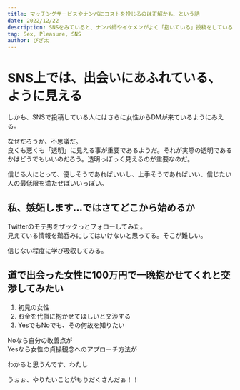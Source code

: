 ```yaml
---
title: マッチングサービスやナンパにコストを投じるのは正解かも、という話
date: 2022/12/22
description: SNSをみていると、ナンパ師やイケメンがよく「抱いている」投稿をしている。投稿に性癖や優しさを見てまた女性から連絡が来るという一見なぞな金脈。SNSにコストを投じるのは正解かもしれない
tag: Sex, Pleasure, SNS
author: ぴぎ太
---
```


# SNS上では、出会いにあふれている、ように見える
しかも、SNSで投稿している人にはさらに女性からDMが来ているようにみえる。

なぜだろうか、不思議だ。  
良くも悪くも「透明」に見える事が重要であるようだ。それが実際の透明であるかはどうでもいいのだろう。透明っぽっく見えるのが重要なのだ。

信じる人にとって、優しそうであればいいし、上手そうであればいい、信じたい人の最低限を満たせばいいっぽい。

## 私、嫉妬します…ではさてどこから始めるか
Twitterのモテ男をザックっとフォローしてみた。  
見えている情報を鵜呑みにしてはいけないと思ってる。そこが難しい。

信じない程度に学び吸収してみる。

## 道で出会った女性に100万円で一晩抱かせてくれと交渉してみたい
1. 初見の女性
2. お金を代償に抱かせてほしいと交渉する
3. YesでもNoでも、その何故を知りたい

Noなら自分の改善点が  
Yesなら女性の貞操観念へのアプローチ方法が  

わかると思うんです、わたし

うぉぉ、やりたいことがもりだくさんだぁ！！